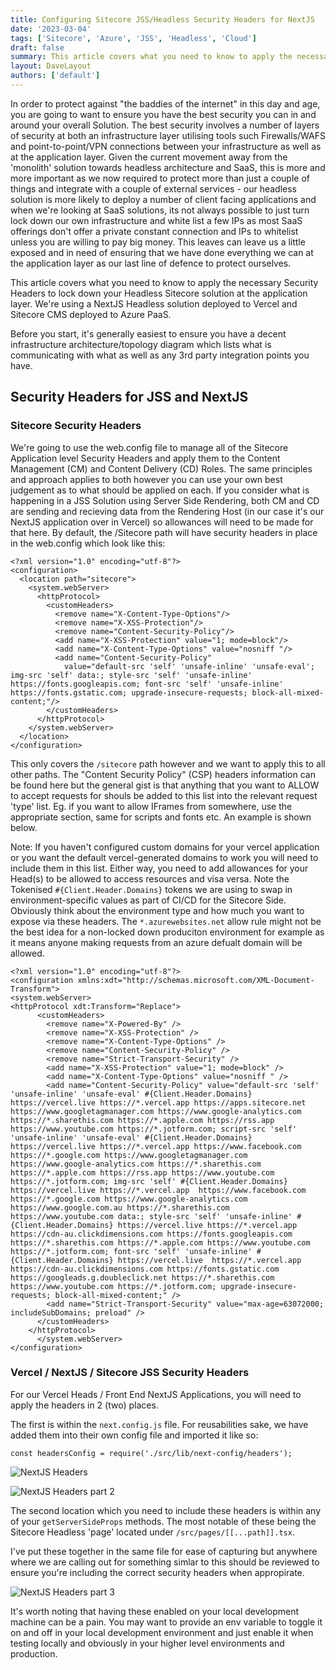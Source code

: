```yaml
---
title: Configuring Sitecore JSS/Headless Security Headers for NextJS
date: '2023-03-04'
tags: ['Sitecore', 'Azure', 'JSS', 'Headless', 'Cloud']
draft: false
summary: This article covers what you need to know to apply the necessary Security Headers to lock down your Headless Sitecore solution at the application layer. We're using a NextJS Headless solution deployed to Vercel and Sitecore CMS deployed to Azure PaaS.
layout: DaveLayout
authors: ['default']
---
```


In order to protect against "the baddies of the internet" in this day and age, you are going to want to ensure you have the best security you can in and around your overall Solution. The best security involves a number of layers of security at both an infrastructure layer utilising tools such Firewalls/WAFS and point-to-point/VPN connections between your infrastructure as well as at the application layer. Given the current movement away from the 'monolith' solution towards headless architecture and SaaS, this is more and more important as we now required to protect more than just a couple of things and  integrate with a couple of external services - our headless solution is more likely to deploy a number of client facing applications and when we're looking at SaaS solutions, its not always possible to just turn lock down our own infrastructure and white list a few IPs as most SaaS offerings don't offer a private constant connection and IPs to whitelist unless you are willing to pay big money. This leaves can leave us a little exposed and in need of ensuring that we have done everything we can at the application layer as our last line of defence to protect ourselves.

This article covers what you need to know to apply the necessary Security Headers to lock down your Headless Sitecore solution at the application layer. We're using a NextJS Headless solution deployed to Vercel and Sitecore CMS deployed to Azure PaaS.

Before you start, it's generally easiest to ensure you have a decent infrastructure architecture/topology diagram which lists what is communicating with what as well as any 3rd party integration points you have.


## Security Headers for JSS and NextJS

### Sitecore Security Headers

We're going to use the web.config file to manage all of the Sitecore Application level Security Headers and apply them to the Content Management (CM) and Content Delivery (CD) Roles. The same principles and approach applies to both however you can use your own best judgement as to what should be applied on each. If you consider what is happening in a JSS Solution using Server Side Rendering, both CM and CD are sending and recieving data from the Rendering Host (in our case it's our NextJS application over in Vercel) so allowances will need to be made for that here.
By default, the /Sitecore path will have security headers in place in the web.config which look like this:

```
<?xml version="1.0" encoding="utf-8"?>
<configuration>
  <location path="sitecore">
    <system.webServer>
      <httpProtocol>
        <customHeaders>
          <remove name="X-Content-Type-Options"/>
          <remove name="X-XSS-Protection"/>
          <remove name="Content-Security-Policy"/>
          <add name="X-XSS-Protection" value="1; mode=block"/>
          <add name="X-Content-Type-Options" value="nosniff "/>
          <add name="Content-Security-Policy"
            value="default-src 'self' 'unsafe-inline' 'unsafe-eval'; img-src 'self' data:; style-src 'self' 'unsafe-inline' https://fonts.googleapis.com; font-src 'self' 'unsafe-inline' https://fonts.gstatic.com; upgrade-insecure-requests; block-all-mixed-content;"/>
        </customHeaders>
      </httpProtocol>
    </system.webServer>
  </location>
</configuration>
```

This only covers the `/sitecore` path however and we want to apply this to all other paths. The "Content Security Policy" (CSP) headers information can be found here but the general gist is that anything that you want to ALLOW to accept requests for shouls be added to this list into the relevant request 'type' list. Eg. if you want to allow IFrames from somewhere, use the appropriate section, same for scripts and fonts etc. An example is shown below.

Note: If you haven't configured custom domains for your vercel application or you want the default vercel-generated domains to work you will need to include them in this list. Either way, you need to add allowances for your Head(s) to be allowed to access resources and visa versa. Note the Tokenised `#{Client.Header.Domains}` tokens we are using to swap in environment-specific values as part of CI/CD for the Sitecore Side. Obviously think about the environment type and how much you want to expose via these headers. The `*.azurewebsites.net` allow rule might not be the best idea for a non-locked down produciton environment for example as it means anyone making requests from an azure defualt domain will be allowed.

```
<?xml version="1.0" encoding="utf-8"?>
<configuration xmlns:xdt="http://schemas.microsoft.com/XML-Document-Transform">
<system.webServer>
<httpProtocol xdt:Transform="Replace">
      <customHeaders>
        <remove name="X-Powered-By" />
        <remove name="X-XSS-Protection" />
        <remove name="X-Content-Type-Options" />
        <remove name="Content-Security-Policy" />
        <remove name="Strict-Transport-Security" />
        <add name="X-XSS-Protection" value="1; mode=block" />
        <add name="X-Content-Type-Options" value="nosniff " />
        <add name="Content-Security-Policy" value="default-src 'self' 'unsafe-inline' 'unsafe-eval' #{Client.Header.Domains} https://vercel.live https://*.vercel.app https://apps.sitecore.net https://www.googletagmanager.com https://www.google-analytics.com https://*.sharethis.com https://*.apple.com https://rss.app https://www.youtube.com https://*.jotform.com; script-src 'self' 'unsafe-inline' 'unsafe-eval' #{Client.Header.Domains} https://vercel.live https://*.vercel.app https://www.facebook.com https://*.google.com https://www.googletagmanager.com https://www.google-analytics.com https://*.sharethis.com https://*.apple.com https://rss.app https://www.youtube.com https://*.jotform.com; img-src 'self' #{Client.Header.Domains} https://vercel.live https://*.vercel.app  https://www.facebook.com https://*.google.com https://www.google-analytics.com https://www.google.com.au https://*.sharethis.com https://www.youtube.com data:; style-src 'self' 'unsafe-inline' #{Client.Header.Domains} https://vercel.live https://*.vercel.app https://cdn-au.clickdimensions.com https://fonts.googleapis.com https://*.sharethis.com https://*.apple.com https://www.youtube.com https://*.jotform.com; font-src 'self' 'unsafe-inline' #{Client.Header.Domains} https://vercel.live  https://*.vercel.app https://cdn-au.clickdimensions.com https://fonts.gstatic.com https://googleads.g.doubleclick.net https://*.sharethis.com https://www.youtube.com https://*.jotform.com; upgrade-insecure-requests; block-all-mixed-content;" />
        <add name="Strict-Transport-Security" value="max-age=63072000; includeSubDomains; preload" />
      </customHeaders>
    </httpProtocol>
      </system.webServer>
</configuration>
```

### Vercel / NextJS / Sitecore JSS Security Headers

For our Vercel Heads / Front End NextJS Applications, you will need to apply the headers in 2 (two) places.

The first is within the `next.config.js` file. For reusabilities sake, we have added them into their own config file and imported it like so:

`const headersConfig = require('./src/lib/next-config/headers');`

![NextJS Headers](/static/images/posts/2023/configuring-sitecore-jss-headless-nextjs-security-headers/image-1.png "NextJS Headers")

![NextJS Headers part 2](/static/images/posts/2023/configuring-sitecore-jss-headless-nextjs-security-headers/image-2.png "NextJS Headers part 2")

The second location which you need to include these headers is within any of your `getServerSideProps` methods. The most notable of these being the Sitecore Headless 'page' located under `/src/pages/[[...path]].tsx`.

I've put these together in the same file for ease of capturing but anywhere where we are calling out for something simlar to this should be reviewed to ensure you're including the correct security headers when appropirate.

![NextJS Headers part 3](/static/images/posts/2023/configuring-sitecore-jss-headless-nextjs-security-headers/image-3.png "NextJS Headers part 3")

It's worth noting that having these enabled on your local development machine can be a pain. You may want to provide an env variable to toggle it on and off in your local development environment and just enable it when testing locally and obviously in your higher level environments and production.